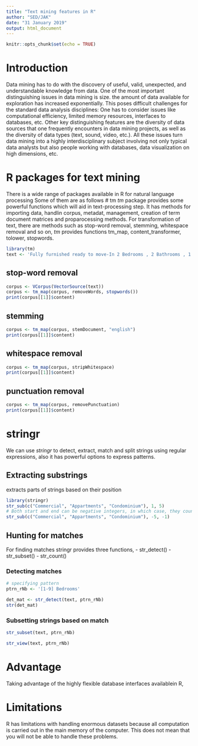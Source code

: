 ```yaml
---
title: "Text mining features in R"
author: "SED/JAK"
date: "31 January 2019"
output: html_document
---
```


```r
knitr::opts_chunk$set(echo = TRUE)
```
# Introduction

  Data mining has to do with the discovery of useful, valid, unexpected, and understandable knowledge from data. One of the most important distinguishing issues in data mining is size. the amount of data available for exploration has increased exponentially. This poses difficult challenges for the standard data analysis disciplines: One has to consider issues like computational efficiency, limited memory resources, interfaces to databases, etc. Other key distinguishing features are the diversity of data sources that one frequently encounters in data mining projects, as well as the diversity of data types (text, sound, video, etc.). All these issues turn data mining into a highly interdisciplinary subject involving not only typical data analysts but also people working with databases, data visualization on high dimensions, etc.

# R packages for text mining 
There is a wide range of packages available in R for natural language processing 
Some of them are as follows
 # tm
*tm* package provides some powerful functions which will aid in text-processing step. It has methods for importing data, handlin corpus, metadat, management, creation of term document matrices and proparocessing methods. 
For transformation of text, there are methods such as stop-word removal, stemming, whitespace removal and so on, *tm* provides functions tm_map, content_transformer, tolower, stopwords.
```r
library(tm)
text <- 'Fully furnished ready to move-In 2 Bedrooms , 2 Bathrooms , 1 Balcony,  in a 3 storeyed private apartment located in ulloor bahsi nagar,kochulloor(best##$//). 5 to 10 years old. Super Built up area 97.55 Sq. Meter. 7th of 7 Floors. Residential locality.Karunya residence association Accessibility-450 m to nh47, 2 kms to byepass and very proximate to medical college,kims hospital and other educational institutions.5 kms to technopark campus. Occupied only for 2 years and very well maintained. No wall sharing with two covered balconies. Borewell and corporation water connection'
```
 
## stop-word removal
```r
corpus <- VCorpus(VectorSource(text))
corpus <- tm_map(corpus, removeWords, stopwords())
print(corpus[[1]]$content)
```

## stemming
```r
corpus <- tm_map(corpus, stemDocument, "english")
print(corpus[[1]]$content)
```
## whitespace removal
```r
corpus <- tm_map(corpus, stripWhitespace)
print(corpus[[1]]$content)
```
## punctuation removal
```r
corpus <- tm_map(corpus, removePunctuation)
print(corpus[[1]]$content)
```

# stringr
We can use *stringr* to detect, extract, match and split strings using regular expressions, also it has powerful options to express patterns.

## Extracting substrings
extracts parts of strings based on their position
```r
library(stringr)
str_sub(c("Commercial", "Appartments", "Condominium"), 1, 5)
# Both start and end can be negative integers, in which case, they count from the end of the string.
str_sub(c("Commercial", "Appartments", "Condominium"), -5, -1)
```
## Hunting for matches
For finding matches stringr provides three functions,
 - str_detect()
 - str_subset()
 - str_count()

### Detecting matches
```r
# specifying pattern
ptrn_rNb <- '[1-9] Bedrooms'

det_mat <- str_detect(text, ptrn_rNb)
str(det_mat)
```
### Subsetting strings based on match
```r
str_subset(text, ptrn_rNb)
```
```r
str_view(text, ptrn_rNb)
```

# Advantage
Taking advantage of the highly flexible database interfaces availablein R,

# Limitations
R has limitations with handling enormous datasets because all computation is carried out in the main memory of the computer. This does not mean that you will not be able to handle these problems. 

